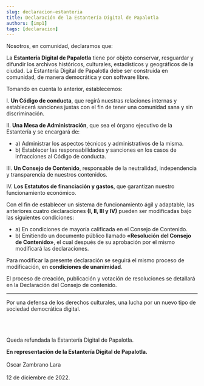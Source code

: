 ```yaml
---
slug: declaracion-estanteria
title: Declaración de la Estantería Digital de Papalotla
authors: [imp1]
tags: [declaracion]
---
```


Nosotros, en comunidad, declaramos que:

La **Estantería Digital de Papalotla** tiene por objeto conservar, resguardar y difundir los archivos históricos, culturales, estadísticos y geográficos de la ciudad.
La Estantería Digital de Papalotla debe ser construida en comunidad, de manera democrática y con software libre.

Tomando en cuenta lo anterior, establecemos:

I. **Un Código de conducta**, que regirá nuestras relaciones internas y establecerá sanciones justas con el fin de tener una comunidad sana y sin discriminación.

II. **Una Mesa de Administración**, que sea el órgano ejecutivo de la Estantería y se encargará de:

- a) Administrar  los aspectos técnicos y administrativos de la misma.
- b) Establecer las responsabilidades y sanciones en los casos de infracciones 		   al Código de conducta.

III. **Un Consejo de Contenido**, responsable de la neutralidad, independencia y transparencia de nuestros contenidos.

IV. **Los Estatutos de financiación y gastos**, que garantizan nuestro funcionamiento económico.

Con el fin de establecer un sistema de funcionamiento ágil y adaptable, las anteriores cuatro declaraciones **(I, II, III y IV)** pueden ser modificadas bajo las siguientes condiciones:
- a) En condiciones de mayoría calificada en el Consejo de Contenido.
- b) Emitiendo un documento público llamado **«Resolución del Consejo de Contenido»**, el cual después de su aprobación por el mismo modificará las declaraciones.

Para modificar la presente declaración se seguirá el mismo proceso de modificación, en **condiciones de unanimidad**.

El proceso de creación, publicación y votación de resoluciones se detallará en la Declaración del Consejo de contenido.

***
Por una defensa de los derechos culturales, una lucha por un nuevo tipo de sociedad democrática digital.<br></br>
<br></br>

Queda refundada la Estantería Digital de Papalotla.

**En representación de la Estantería Digital de Papalotla.** <br></br>
Oscar Zambrano Lara<br></br>
12 de diciembre de 2022.
